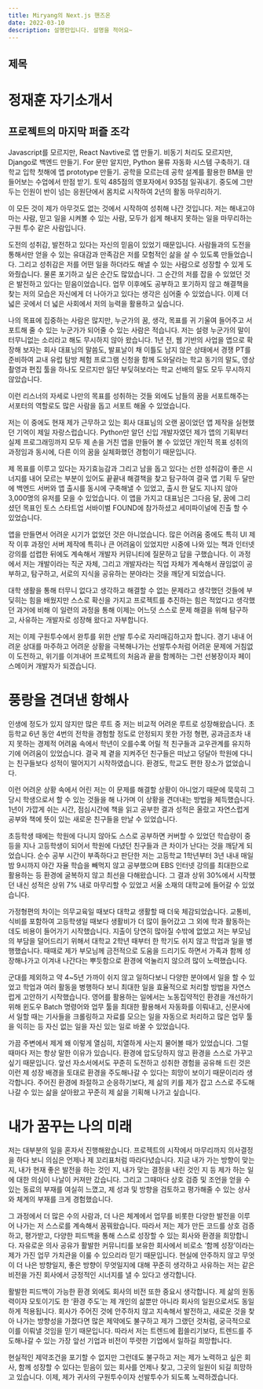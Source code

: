 ```yaml
---
title: Miryang의 Next.js 핸즈온
date: 2022-03-10
description: 설명란입니다. 설명을 적어요~
---
```


## 제목

# 정재훈 자기소개서

## 프로젝트의 마지막 퍼즐 조각

Javascript를 모르지만, React Navtive로 앱 만들기. 비동기 처리도 모르지만, Django로 백엔드 만들기. For 문만 알지만, Python 물류 자동화 시스템 구축하기. 대학교 입학 첫해에 앱 prototype 만들기. 공학을 모르는데 공학 설계를 활용한 BM을 만들어보는 수업에서 만점 받기. 토익 485점의 영포자에서 935점 일궈내기. 중도에 그만두는 인원이 반이 넘는 응원단에서 몸치로 시작하여 2년의 활동 마무리하기.

이 모든 것이 제가 아무것도 없는 것에서 시작하여 성취해 나간 것입니다. 저는 해내고야 마는 사람, 믿고 일을 시켜볼 수 있는 사람, 모두가 쉽게 해내지 못하는 일을 마무리하는 구원 투수 같은 사람입니다.

도전의 성취감, 발전하고 있다는 자신의 믿음이 있었기 때문입니다. 사람들과의 도전을 통해서만 얻을 수 있는 유대감과 만족감은 저를 모험적인 삶을 살 수 있도록 만들었습니다. 그리고 성취감은 저를 어떤 일을 하더라도 해낼 수 있는 사람으로 성장할 수 있게 도와줬습니다. 물론 포기하고 싶은 순간도 많았습니다. 그 순간의 저를 잡을 수 있었던 것은 발전하고 있다는 믿음이었습니다. 업무 이후에도 공부하고 포기하지 않고 해결책을 찾는 저의 모습은 자신에게 더 나아가고 있다는 생각은 심어줄 수 있었습니다. 이제 더 넓은 곳에서 더 넓은 사회에서 저의 능력을 활용하고 싶습니다.

나의 목표에 집중하는 사람은 많지만, 누군가의 꿈, 생각, 목표를 귀 기울여 들어주고 서포트해 줄 수 있는 누군가가 되어줄 수 있는 사람은 적습니다. 저는 설령 누군가의 말이 터무니없는 소리라고 해도 무시하지 않아 왔습니다. 1년 전, 웹 기반의 사업을 앱으로 확장해 보자는 회사 대표님의 말씀도, 발표날이 채 이틀도 남지 않은 상태에서 경쟁 PT를 준비하여 교내 유럽 탐방 체험 프로그램 신청을 함께 도와달라는 학교 동기의 말도, 영상 촬영과 편집 툴을 하나도 모르지만 일단 부딪혀보라는 학교 선배의 말도 모두 무시하지 않았습니다.

이런 리스너의 자세로 나만의 목표를 성취하는 것들 외에도 남들의 꿈을 서포트해주는 서포터의 역할로도 많은 사람을 돕고 서포트 해올 수 있었습니다.

저는 이 중에도 현재 제가 근무하고 있는 회사 대표님의 오랜 꿈이었던 앱 제작을 실현했던 기억이 제일 자랑스럽습니다. Python만 알던 신입 개발자였던 제가 앱의 기획부터 실제 프로그래밍까지 모두 제 손을 거친 앱을 만들어 볼 수 있었던 개인적 목표 성취의 과정임과 동시에, 다른 이의 꿈을 실체화했던 경험이기 때문입니다.

제 목표를 이루고 있다는 자기효능감과 그리고 남을 돕고 있다는 선한 성취감이 좋은 시너지를 내어 모르는 부분이 있어도 끝끝내 해결책을 찾고 탐구하여 결국 앱 기획 두 달만에 백엔드 서버와 앱 출시를 동시에 구축해낼 수 있었고, 출시 한 달도 지나지 않아 3,000명의 유저를 모을 수 있었습니다. 이 앱을 가지고 대표님은 그다음 달, 꿈에 그리셨던 목표인 토스 스타트업 서바이벌 FOUND에 참가하셨고 세미파이널에 진출 할 수 있었습니다.

앱을 만들면서 어려운 시기가 없었던 것은 아니었습니다. 많은 어려움 중에도 특히 UI 제작 이후 과정인 서버 제작에 특히나 큰 어려움이 있었지만 시중에 나와 있는 책과 인터넷 강의를 섭렵한 뒤에도 계속해서 개발자 커뮤니티에 질문하고 답을 구했습니다. 이 과정에서 저는 개발이라는 직군 자체, 그리고 개발자라는 직업 자체가 계속해서 끊임없이 공부하고, 탐구하고, 서로의 지식을 공유하는 분야라는 것을 깨닫게 되었습니다.

대학 생활을 통해 터무니 없다고 생각하고 해결할 수 없는 문제라고 생각했던 것들에 부딪히는 힘을 배웠지만 스스로 확신을 가지고 프로젝트를 추진하는 힘은 적었다고 생각했던 과거에 비해 이 일련의 과정을 통해 이제는 어느덧 스스로 문제 해결을 위해 탐구하고, 사유하는 개발자로 성장해 왔다고 자부합니다.

저는 이제 구원투수에서 완투를 위한 선발 투수로 자리매김하고자 합니다. 경기 내내 어려운 상대를 마주하고 어려운 상황을 극복해나가는 선발투수처럼 어려운 문제에 거침없이 도전하고, 위기를 이겨내어 프로젝트의 처음과 끝을 함께하는 그런 선봉장이자 페이스메이커 개발자가 되겠습니다.

# 풍랑을 견뎌낸 항해사

인생에 정도가 있지 않지만 많은 루트 중 저는 비교적 어려운 루트로 성장해왔습니다. 초등학교 6년 동안 4번의 전학을 경험할 정도로 안정되지 못한 가정 형편, 공과금조차 내지 못하는 경제적 어려움 속에서 학년이 오를수록 어릴 적 친구들과 교우관계를 유지하기에 어려움이 있었습니다. 결국 제 곁을 지켜주던 친구들은 떠났고 덩달아 학원에 다니는 친구들보다 성적이 떨어지기 시작하였습니다. 환경도, 학교도 편한 장소가 없었습니다.

이런 어려운 상황 속에서 어린 저는 이 문제를 해결할 상황이 아니었기 때문에 묵묵히 그 당시 학생으로서 할 수 있는 것들을 해 나가며 이 상황을 견뎌내는 방법을 체득했습니다. 1년이 가깝게 쉬는 시간, 점심시간에 책을 읽고 공부한 결과 성적은 올랐고 자연스럽게 공부와 책에 뜻이 있는 새로운 친구들을 만날 수 있었습니다.

초등학생 때에는 학원에 다니지 않아도 스스로 공부하면 커버할 수 있었던 학습량이 중등을 지나 고등학생이 되어서 학원에 다녔던 친구들과 큰 차이가 난다는 것을 깨닫게 되었습니다. 순수 공부 시간이 부족하다고 판단한 저는 고등학교 1학년부터 3년 내내 매일 밤 9시까지 야간 자율 학습을 빼먹지 않고 공부했으며 EBS 인터넷 강의를 최대한으로 활용하는 등 환경에 굴복하지 않고 최선을 다해왔습니다. 그 결과 상위 30%에서 시작했던 내신 성적은 상위 7% 내로 마무리할 수 있었고 서울 소재의 대학교에 들어갈 수 있었습니다.

가정형편의 차이는 의무교육일 때보다 대학교 생활할 때 더욱 체감되었습니다. 교통비, 식비를 포함하여 고등학생일 때보다 생활비가 더 많이 들어갔고 그 외에 학과 활동하는데도 비용이 들어가기 시작했습니다. 지출이 당연히 많아질 수밖에 없었고 저는 부모님의 부담을 덜어드리기 위해서 대학교 2학년 때부터 한 학기도 쉬지 않고 학업과 일을 병행했습니다. 때때로 제가 부모님께 금전적으로 도움을 드리기도 하면서 가족과 함께 성장해나가고 이겨내 나간다는 뿌듯함으로 환경에 억눌리지 않으려 많이 노력했습니다.

군대를 제외하고 약 4~5년 가까이 쉬지 않고 일하다보니 다양한 분야에서 일을 할 수 있었고 학업과 여러 활동을 병행하다 보니 최대한 일을 효율적으로 처리할 방법을 자연스럽게 고안하기 시작했습니다. 영어를 활용하는 일에서는 노동집약적인 환경을 개선하기 위해 윈도우 Batch 명령어와 업무 툴을 최대한 활용해서 자동화를 이뤄내고, 신문사에서 일할 때는 기사들을 크롤링하고 자료를 모으는 일을 자동으로 처리하고 많은 업무 툴을 익히는 등 자신 없는 일을 자신 있는 일로 바꿀 수 있었습니다.

가끔 주변에서 제게 왜 이렇게 열심히, 치열하게 사는지 물어볼 때가 있었습니다. 그럴 때마다 저는 항상 말한 이유가 있습니다. 환경에 압도당하지 않고 환경을 스스로 가꾸고 싶기 때문입니다. 앞선 자소서에서도 꾸준히 도전하고 성취한 경험을 공유해 드린 것은 이런 제 성장 배경을 토대로 환경을 주도해나갈 수 있다는 희망이 보이기 때문이리라 생각합니다. 주어진 환경에 좌절하고 순응하기보다, 제 삶의 키를 제가 잡고 스스로 주도해나갈 수 있는 삶을 살아왔고 꾸준히 제 삶을 기획해 나가고 싶습니다.

# 내가 꿈꾸는 나의 미래

저는 대부분의 일을 혼자서 진행해왔습니다. 프로젝트의 시작에서 마무리까지 의사결정을 하다 보니 의심은 언제나 제 꼬리표처럼 따라다녔습니다. 지금 내가 가는 방향이 맞는지, 내가 현재 좋은 발전을 하는 것인 지, 내가 맞는 결정을 내린 것인 지 등 제가 하는 일에 대한 의심이 나날이 커져만 갔습니다. 그리고 그때마다 상호 검증 및 조언을 얻을 수 있는 동료의 부재를 여실히 느꼈고, 제 성과 및 방향을 검토하고 평가해줄 수 있는 상사와 체계의 부재를 크게 경험했습니다.

그 과정에서 더 많은 수의 사람과, 더 나은 체계에서 업무를 비롯한 다양한 발전을 이루어 나가는 저 스스로를 계속해서 꿈꿔왔습니다. 따라서 저는 제가 만든 코드를 상호 검증하고, 평가받고, 다양한 피드백을 통해 스스로 성장할 수 있는 회사와 환경을 희망합니다. 자유로운 의사 공유가 활발한 커뮤니티를 보유한 회사에서 비로소 ‘함께 성장’이라는 제가 가진 업무 가치관을 이룰 수 있으리라 믿기 때문입니다. 현실에 안주하지 않고 무엇이 더 나은 방향일지, 좋은 방향이 무엇일지에 대해 꾸준히 생각하고 사유하는 저는 같은 비전을 가진 회사에서 긍정적인 시너지를 낼 수 있다고 생각합니다.

활발한 피드백이 가능한 환경 외에도 회사의 비전 또한 중요시 생각합니다. 제 삶의 원동력이자 모토이기도 한 ‘환경 주도’는 제 개인의 삶뿐만 아니라 회사의 일원으로서도 동일하게 적용됩니다. 회사가 주어진 것에 안주하지 않고 지속해서 발전하고, 새로운 것을 찾아 나가는 방향성을 가졌다면 많은 제약에도 불구하고 제가 그랬던 것처럼, 궁극적으로 이를 이뤄낼 것임을 믿기 때문입니다. 따라서 저는 트렌드에 휩쓸리기보다, 트렌드를 주도해나갈 수 있는 가장 앞선 기업과 비전이 뚜렷한 기업에서 일하길 희망합니다.

현실적인 제약조건을 포기할 수 없지만 그런데도 불구하고 저는 제가 노력하고 싶은 회사, 함께 성장할 수 있다는 믿음이 있는 회사를 언제나 찾고, 그곳의 일원이 되길 희망하고 있습니다. 이제, 제가 귀사의 구원투수이자 선발투수가 되도록 노력하겠습니다.
